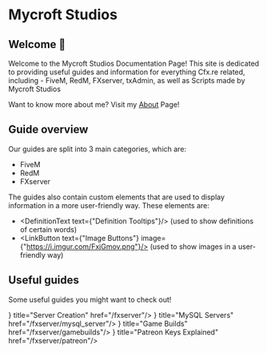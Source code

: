
# Mycroft Studios
## Welcome 👋

Welcome to the Mycroft Studios Documentation Page! This site is dedicated to providing useful guides and
information for everything Cfx.re related, including - FiveM, RedM, FXserver, txAdmin, as well as Scripts
made by Mycroft Studios

Want to know more about me? Visit my [About](./about) Page!

## Guide overview

Our guides are split into 3 main categories, which are:
- FiveM
- RedM
- FXserver

The guides also contain custom elements that are used to display information in a more user-friendly way.
These elements are:

- <DefinitionText text={"Definition Tooltips"}/> (used to show definitions of certain words)
- <LinkButton text={"Image Buttons"} image={"https://i.imgur.com/FxjGmov.png"}/> (used to show images in a user-friendly way)


## Useful guides

Some useful guides you might want to check out!

<Cards>
    <Card icon={<DownloadIcon/>} title="Server Creation" href="/fxserver"/>
    <Card icon={<DnsIcon/>} title="MySQL Servers" href="/fxserver/mysql_server"/>
    <Card icon={<UpgradeIcon/>} title="Game Builds" href="/fxserver/gamebuilds"/>
    <Card icon={<VpnKeyIcon/>} title="Patreon Keys Explained" href="/fxserver/patreon"/>
</Cards>